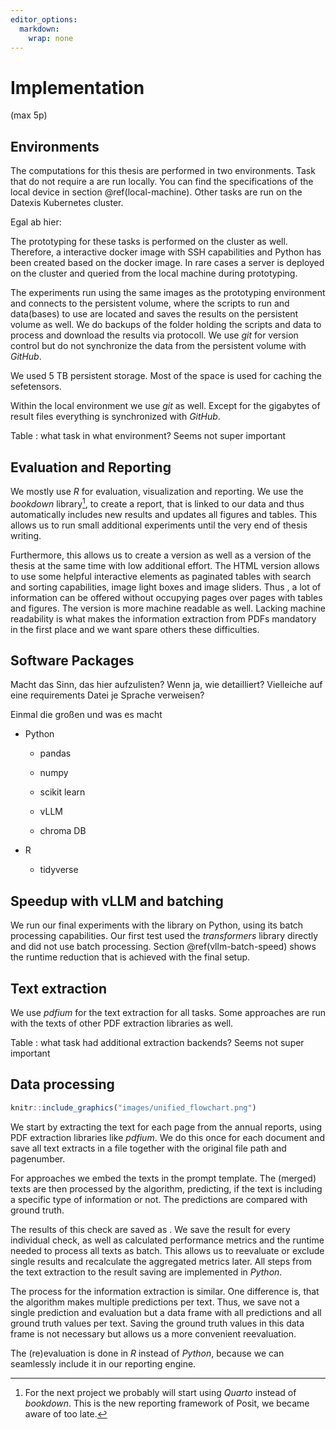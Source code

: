 ```yaml
---
editor_options: 
  markdown: 
    wrap: none
---
```


# Implementation {#implementation}

(max 5p)

\ChapFrame[Implementation][bhtyellow]

## Environments

The computations for this thesis are performed in two environments. Task that do not require a \acr{GPU} are run locally. You can find the specifications of the local device in section \@ref(local-machine). Other tasks are run on the Datexis Kubernetes cluster.

Egal ab hier:

The prototyping for these tasks is performed on the cluster as well. Therefore, a interactive docker image with SSH capabilities and Python has been created based on the \acr{vllm} docker image. In rare cases a \acr{vllm} server is deployed on the cluster and queried from the local machine during prototyping.

The experiments run using the same images as the prototyping environment and connects to the persistent volume, where the scripts to run and data(bases) to use are located and saves the results on the persistent volume as well. We do backups of the folder holding the scripts and data to process and download the results via \acr{SSH} protocoll. We use *git* for version control but do not synchronize the data from the persistent volume with *GitHub*.

We used 5 TB persistent storage. Most of the space is used for caching the \acr{LLM} sefetensors.

Within the local environment we use *git* as well. Except for the gigabytes of result files everything is synchronized with *GitHub*.

Table : what task in what environment? Seems not super important

## Evaluation and Reporting

We mostly use *R* for evaluation, visualization and reporting. We use the *bookdown* library[^04_implementation-1], to create a report, that is linked to our data and thus automatically includes new results and updates all figures and tables. This allows us to run small additional experiments until the very end of thesis writing.

[^04_implementation-1]: For the next project we probably will start using *Quarto* instead of *bookdown*. This is the new reporting framework of Posit, we became aware of too late.

Furthermore, this allows us to create a \acr{PDF} version as well as a \acr{HTML} version of the thesis at the same time with low additional effort. The HTML version allows to use some helpful interactive elements as paginated tables with search and sorting capabilities, image light boxes and image sliders. Thus , a lot of information can be offered without occupying pages over pages with tables and figures. The \acr{HTML} version is more machine readable as well. Lacking machine readability is what makes the information extraction from PDFs mandatory in the first place and we want spare others these difficulties.

## Software Packages

Macht das Sinn, das hier aufzulisten? Wenn ja, wie detailliert? Vielleiche auf eine requirements Datei je Sprache verweisen?

Einmal die großen und was es macht

-   Python

    -   pandas

    -   numpy

    -   scikit learn

    -   vLLM

    -   chroma DB

-   R

    -   tidyverse

## Speedup with vLLM and batching

We run our final experiments with the \acr{vllm} library on Python, using its batch processing capabilities. Our first test used the *transformers* library directly and did not use batch processing. Section \@ref(vllm-batch-speed) shows the runtime reduction that is achieved with the final setup.

## Text extraction

We use *pdfium* for the text extraction for all tasks. Some approaches are run with the texts of other PDF extraction libraries as well.

Table : what task had additional extraction backends? Seems not super important

## Data processing

```r
knitr::include_graphics("images/unified_flowchart.png")
```

We start by extracting the text for each page from the annual reports, using PDF extraction libraries like *pdfium*. We do this once for each document and save all text extracts in a \acr{json} file together with the original file path and pagenumber.

For \acr{LLM} approaches we embed the texts in the prompt template. The (merged) texts are then processed by the algorithm, predicting, if the text is including a specific type of information or not. The predictions are compared with ground truth.

The results of this check are saved as \acr{json}. We save the result for every individual check, as well as calculated performance metrics and the runtime needed to process all texts as batch. This allows us to reevaluate or exclude single results and recalculate the aggregated metrics later. All steps from the text extraction to the result saving are implemented in *Python*.

The process for the information extraction is similar. One difference is, that the algorithm makes multiple predictions per text. Thus, we save not a single prediction and evaluation but a data frame with all predictions and all ground truth values per text. Saving the ground truth values in this data frame is not necessary but allows us a more convenient reevaluation.

The (re)evaluation is done in *R* instead of *Python*, because we can seamlessly include it in our reporting engine.
